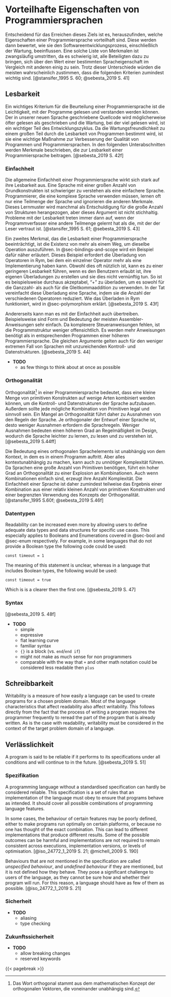 <!-- # Advantageous Characteristics of Programming Languages -->
# Vorteilhafte Eigenschaften von Programmiersprachen

<!-- # Positive/Advantageous/Desirable Characteristics/Properties of Programming Languages
# Desirable Characteristics of Programming Languages
# Influences on Language Design
# Eveluation Criteria -->

<!--
Crucial to achieving this goal is to find out which features of a programming language are beneficial.
These are then evaluated in terms of how they affect the software development process, including maintenance.
Such a list of characteristics is necessarily controversial,
as it is difficult to get everyone to agree on the value of some given language property relative to others.
In spite of these differences, most would probably agree that the following criteria are at least important.
-->
Entscheidend für das Erreichen dieses Ziels ist es, herauszufinden, welche Eigenschaften einer Programmiersprache vorteilhaft sind.
Diese werden dann bewertet, wie sie den Softwareentwicklungsprozess, einschließlich der Wartung, beeinflussen.
Eine solche Liste von Merkmalen ist zwangsläufig umstritten,
da es schwierig ist, alle Beteiligten dazu zu bringen, sich über den Wert einer bestimmten Spracheigenschaft im Vergleich mit anderen einig zu sein.
Trotz dieser Unterschiede würden die meisten wahrscheinlich zustimmen, dass die folgenden Kriterien zumindest wichtig sind.
[@stansifer_1995 S. 60; @sebesta_2019 S. 41]

<!-- ## Readability -->
## Lesbarkeit

<!--
One key criteria for judging a programming language is the ease with which programs can be read and understood.
Source code written in our new language will possibly be read more often then written
and maintenance, where a lot of reading happens, is as a major part of the developement cycle.
Because ease of maintenance is determined in large part by the
readability of programs, readability is an important measure to improve the
quality of programs and programming languages.
-- Readability should be considered in the context of the problem domain. --
__TODO CONTEXT OF RYM__
The following subsections describe characteristics that contribute to the
readability of a programming language.
-->
Ein wichtiges Kriterium für die Beurteilung einer Programmiersprache ist die Leichtigkeit, mit der Programme gelesen und verstanden werden können.
Der in unserer neuen Sprache geschriebene Quellcode wird möglicherweise öfter gelesen als geschrieben
und die Wartung, bei der viel gelesen wird, ist ein wichtiger Teil des Entwicklungszyklus.
Da die Wartungsfreundlichkeit zu einem großen Teil durch die Lesbarkeit von Programmen bestimmt wird,
ist sie eine wichtige Maßnahme zur Verbesserung der Qualität von Programmen und Programmiersprachen.
In den folgenden Unterabschnitten werden Merkmale beschrieben, die zur Lesbarkeit einer Programmiersprache beitragen.
[@sebesta_2019 S. 42f]

<!-- ### Simplicity -->
### Einfachheit

<!--
The overall simplicity of a programming language strongly affects its readability.
A language with a large number of basic constructs is more difficult to understand than a simpler one.
Programmers who must use a complex language often learn just a subset of the language and ignore its other features.
This learning pattern is sometimes used to excuse the large number of language constructs, but that argument is not valid.
Readability problems occur whenever the program’s author has learned a different subset from that subset with which the reader is familiar.
-->
Die allgemeine Einfachheit einer Programmiersprache wirkt sich stark auf ihre Lesbarkeit aus.
Eine Sprache mit einer großen Anzahl von Grundkonstrukten ist schwieriger zu verstehen als eine einfachere Sprache.
Programmierer, die eine komplexe Sprache verwenden müssen, lernen oft nur eine Teilmenge der Sprache und ignorieren die anderen Merkmale.
Dieses Lernmuster wird manchmal als Entschuldigung für die große Anzahl von Strukturen herangezogen, aber dieses Argument ist nicht stichhaltig.
Probleme mit der Lesbarkeit treten immer dann auf, wenn der Programmverfasser eine andere Teilmenge gelernt hat als die, mit der der Leser vertraut ist.
[@stansifer_1995 S. 61; @sebesta_2019 S. 43]

<!--
A second complicating characteristic of a programming language is, having more than one way to accomplish the same operation.
@sec-bindings-and-scope will discuss one example of this in more detail.
That example will require operator overloading in Rym,
in which a single operator can have more than one meaning.
Although this is often useful, it can lead to reduced readability if users are allowed to create their own overloading and do not do it sensibly.
For example, it is clearly acceptable to overload "+"" to use it for both integer and floating-point addition.
In fact, this overloading simplifies a language by reducing the number of operators. How the overloading in Rym works is explained in @sec-polymorphism.
-->
Ein zweites Merkmal, das die Lesbarkeit einer Programmiersprache beeinträchtigt, ist die Existenz von mehr als einem Weg, um dieselbe Operation auszuführen.
In @sec-bindings-and-scope wird ein Beispiel dafür näher erläutert.
Dieses Beispiel erfordert die Überladung von Operatoren in Rym,
bei dem ein einzelner Operator mehr als eine Implementierung haben kann.
Obwohl dies oft nützlich ist, kann es zu einer geringeren Lesbarkeit führen, wenn es den Benutzern erlaubt ist, ihre eigenen Überladungen zu erstellen und sie dies nicht vernünftig tun.
So ist es beispielsweise durchaus akzeptabel, "+" zu überladen, um es sowohl für die Ganzzahl- als auch für die Gleitkommaaddition zu verwenden.
In der Tat vereinfacht diese Überladung eine Sprache, indem sie die Anzahl der verschiedenen Operatoren reduziert. Wie das Überladen in Rym funktioniert, wird in @sec-polymorphism erklärt.
[@sebesta_2019 S. 43f]

<!--
On the other hand simplicity can be carried too far as well.
For example, the form and meaning of most assembler instructions are very simple.
Since more complex control statements are missing, the programme structure is less obvious.
More of them are needed than in equivalent programs in a higher programming language.
The same arguments apply to the less extreme case of languages with insufficient control and data structures.
-->
Andererseits kann man es mit der Einfachheit auch übertreiben.
Beispielsweise sind Form und Bedeutung der meisten Assembler-Anweisungen sehr einfach.
Da komplexere Steueranweisungen fehlen, ist die Programmstruktur weniger offensichtlich.
Es werden mehr Anweisungen benötigt als in entsprechenden Programmen einer höheren Programmiersprache.
Die gleichen Argumente gelten auch für den weniger extremen Fall von Sprachen mit unzureichenden Kontroll- und Datenstrukturen.
[@sebesta_2019 S. 44]

- __TODO__
  - as few things to think about at once as possible

<!-- ### Orthogonality -->
### Orthogonalität

<!--
Orthogonality^[The word orthogonal comes from the mathematical concept of orthogonal vectors, which are independent of eachother.] in a programming language means that a small set of primitive constructs can be combined in a small number of ways to build the control and data structures of the language.
Furthermore, every possible combination of primitives should be legal and meaningful.
Therefore, a lack of orthogonality leads to exceptions to the rules of the language.
The more orthogonal the design of a language, the fewer exceptions the language rules require.
Fewer exceptions mean a higher degree of regularity in the design, which makes the language easier to learn, read, and understand.
-->
Orthogonalität^[Das Wort orthogonal stammt aus dem mathematischen Konzept der orthogonalen Vektoren, die voneinander unabhängig sind.] in einer Programmiersprache bedeutet, dass eine kleine Menge von primitiven Konstrukten auf wenige Arten kombiniert werden können, um die Kontroll- und Datenstrukturen der Sprache aufzubauen.
Außerdem sollte jede mögliche Kombination von Primitiven legal und sinnvoll sein.
Ein Mangel an Orthogonalität führt daher zu Ausnahmen von den Regeln der Sprache.
Je orthogonaler der Entwurf einer Sprache ist, desto weniger Ausnahmen erfordern die Sprachregeln.
Weniger Ausnahmen bedeuten einen höheren Grad an Regelmäßigkeit im Design, wodurch die Sprache leichter zu lernen, zu lesen und zu verstehen ist.
[@sebesta_2019 S.44ff]

<!--
The meaning of an orthogonal language feature is independent of the context of its appearance in a program.
But making everything context independent can lead to unnecessary complexity as well.
Because languages require a large number of primitives, a high degree of orthogonality results in an explosion of combinations.
So, even if the combinations are simple, their sheer numbers leads to complexity.
Simplicity in a language, therefore, is at least in part the result of a combination of a relatively small number of primitive constructs and a limited use of the concept of orthogonality.
-->
Die Bedeutung eines orthogonalen Sprachelements ist unabhängig von dem Kontext, in dem es in einem Programm auftritt.
Aber alles kontextunabhängig zu machen, kann auch zu unnötiger Komplexität führen.
Da Sprachen eine große Anzahl von Primitiven benötigen, führt ein hoher Grad an Orthogonalität zu einer Explosion an Kombinationen.
Auch wenn Kombinationen einfach sind, erzeugt ihre Anzahl Komplexität.
Die Einfachheit einer Sprache ist daher zumindest teilweise das Ergebnis einer Kombination aus einer relativ kleinen Anzahl von primitiven Konstrukten und einer begrenzten Verwendung des Konzepts der Orthogonalität.
[@stansifer_1995 S.60f; @sebesta_2019 S.46f]

<!-- ### Data Types -->
### Datentypen

Readability can be increased even more by allowing users to define adequate data types and data structures for specific use cases.
This especially applies to Booleans and Enumerations covered in @sec-bool and @sec-enum respectively.
For example, in some languages that do not provide a Boolean type the following code could be used:

```rym
const timeout = 1
```

The meaning of this statement is unclear, whereas in a language that includes Boolean types, the following would be used:

```rym
const timeout = true
```
Which is is a clearer then the first one.
[@sebesta_2019 S. 47]

### Syntax

[@sebesta_2019 S. 48f]

- __TODO__
  - simple
  - expressive
  - flat learning curve
  - familiar syntax
  - `{}` is a block (vs. `end`/`end if`)
  - might not make as much sense for non programmers
  - comparable with the way that `+` and other math notation could be considered less readable then `plus`

<!-- ## Writability -->
## Schreibbarkeit

<!-- TODO -->
Writability is a measure of how easily a language can be used to create programs for a chosen problem domain.
Most of the language characteristics that affect readability also affect writability.
This follows directly from the fact that the process of writing a program requires the programmer frequently to reread the part of the program that is already written.
As is the case with readability, writability must be considered in the context of the target problem domain of a language.

<!-- ## Reliability -->
## Verlässlichkeit

A program is said to be reliable if it performs to its specifications under all
conditions and will continue to in the future.
[@sebesta_2019 S. 51]

<!-- ### Specification -->
### Spezifikation

A programming language without a standardised specification can hardly be considered reliable.
This specification is a set of rules that an implementation of the language must obey to ensure that programs behave as intended.
It should cover all possible combinations of programming language features.

In some cases, the behaviour of certain features may be poorly defined,
either to make programs run optimally on certain platforms, or because no one has thought of the exact combination.
This can lead to different implementations that produce different results.
Some of the possible outcomes can be harmful and implementations are not required to remain consistent across executions,
implementation versions, or levels of optimisation.
[@iso_24772_1_2019 S. 21; @michell_2009 S. 190]

Behaviours that are not mentioned in the specification are called _unspecified behaviour_,
and _undefined behaviour_ if they are mentioned, but it is not defined how they behave.
They pose a significant challenge to users of the language, as they cannot be sure how and whether their program will run.
For this reason, a language should have as few of them as possible.
[@iso_24772_1_2019 S. 21]

<!-- ### Open Source -->

<!--
Open source programming languages are those whose source code is freely available for anyone to use, modify, and distribute. This can be a significant advantage for software development, as it allows for a wider range of people to contribute to the language, which can lead to more innovation and faster development. Additionally, open source languages allow for more transparency, which can improve trust in the language and the programs created with it.
Future Proof

A future-proof programming language is one that is designed to be able to evolve and adapt over time. This can be an important characteristic for a language to have, as it allows for the language to remain relevant and useful even as technology and programming practices change.

One way that a language can be future-proof is by allowing for breaking changes. Breaking changes refer to changes that alter the way the language works in such a way that existing programs may no longer work as intended. While these changes can be disruptive in the short term, they can also be necessary for the language to evolve and adapt to new technology and programming practices.

Another way that a language can be future-proof is by reserving keywords. Reserved keywords are words that are reserved for specific use in the language, and cannot be used as variable or function names. This can allow for the language to introduce new features and functionality without causing conflicts with existing programs.

Overall, having a language that is future-proof allows for the language to stay relevant and useful for a longer period of time, thus making it more reliable for the development process.
-->

<!-- ### Safety -->
### Sicherheit

<!-- Safety is also an important aspect of specification, as it helps to avoid undefined behavior and aliasing, which can lead to unexpected and unpredictable results. Type checking is another important aspect of specification, as it helps to ensure that the program is using the correct data types in the correct way, which can help to prevent errors and improve the overall reliability of the program. -->

- __TODO__
  - aliasing
  - type checking

<!-- ### Future Proof -->
### Zukunftssicherheit

- __TODO__
  - allow breaking changes
  - reserved keywords

<!-- Portability

Portability is another important characteristic of a programming language. A program that is portable can be easily adapted to different platforms and environments. This is especially important for programs that are intended to be used in multiple locations or by -->

<!--
Certain languages (e.g., Smalltalk and Python) are sometimes referred to as
“interpreted languages” because most of their semantic error checking must
be performed at run time. Certain other languages (e.g., Fortran and C)
are sometimes referred to as “compiled languages” because almost all of their
semantic error checking can be performed statically. This terminology isn’t
strictly correct: interpreters for C and Fortran can be built easily, and a com-
piler can generate code to perform even the most extensive dynamic semantic
checks. That said, language design has a profound effect on “compilability.”
@scott_2016
 -->

{{< pagebreak >}}
